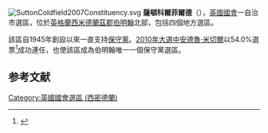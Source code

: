 [[File:SuttonColdfield2007Constituency.svg|right]]
'''薩頓科爾菲爾德'''（{{lang-en|Sutton Coldfield}}），[[英國|英國]][[英國國會|國會]]一自治市選區，位於[[英格蘭|英格蘭]][[西米德蘭茲郡|西米德蘭茲郡]][[伯明翰|伯明翰]]北部，包括四個地方選區。

該區自1945年創設以來一直支持[[保守黨_(英國)|保守黨]]。[[2010年英國大選|2010年大選中]][[安德魯·米切爾|安德魯·米切爾]]以54.0%選票<ref name="2010election">{{cite news
|publisher=[[英國廣播公司|英國廣播公司]]
|date=2010年5月7日
|title=Election 2010/Constituency/Sutton Coldfield
|url=http://news.bbc.co.uk/2/shared/election2010/results/constituency/e60.stm
|accessdate=2010年10月23日
|archive-date=2020年9月23日
|archive-url=https://web.archive.org/web/20200923202414/http://news.bbc.co.uk/2/shared/election2010/results/constituency/e60.stm
|dead-url=no
}}</ref>成功連任，也使該區成為伯明翰唯一一個保守黨選區。

==参考文献==
<div class="references-small">
<references></references>
</div>

{{DEFAULTSORT:Sutton Coldfield (UK Parliament constituency)}}
[[Category:英國國會選區_(西密德蘭)|Category:英國國會選區 (西密德蘭)]]